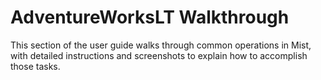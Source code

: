 # AdventureWorksLT Walkthrough

This section of the user guide walks through common operations in Mist, with detailed instructions and screenshots to explain how to accomplish those tasks.
